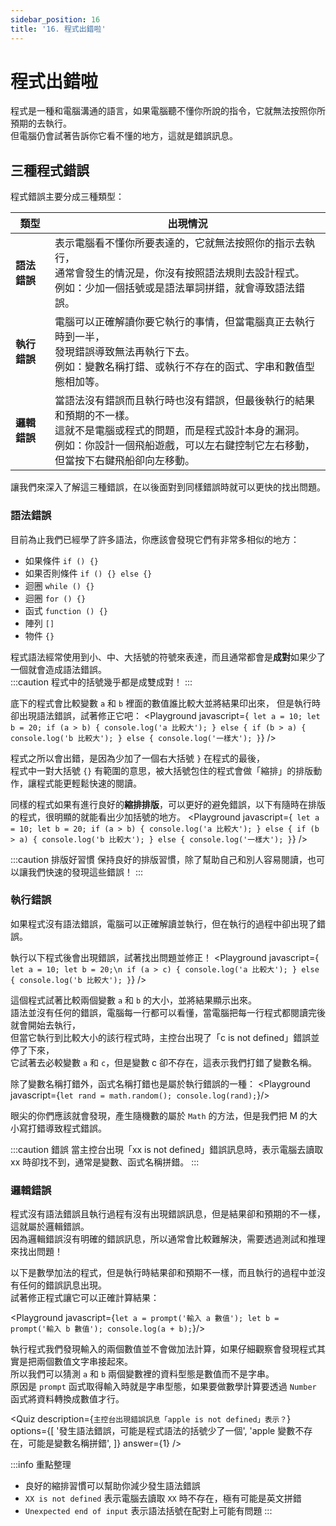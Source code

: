 ```yaml
---
sidebar_position: 16
title: '16. 程式出錯啦'
---
```


# 程式出錯啦
程式是一種和電腦溝通的語言，如果電腦聽不懂你所說的指令，它就無法按照你所預期的去執行。<br/>
但電腦仍會試著告訴你它看不懂的地方，這就是錯誤訊息。

## 三種程式錯誤
程式錯誤主要分成三種類型：<br/>

|類型|出現情況|
|-|-|
|**語法錯誤**|表示電腦看不懂你所要表達的，它就無法按照你的指示去執行，<br/>通常會發生的情況是，你沒有按照語法規則去設計程式。<br/>例如：少加一個括號或是語法單詞拼錯，就會導致語法錯誤。
|**執行錯誤**|電腦可以正確解讀你要它執行的事情，但當電腦真正去執行時到一半，<br/>發現錯誤導致無法再執行下去。<br/>例如：變數名稱打錯、或執行不存在的函式、字串和數值型態相加等。
|**邏輯錯誤**|當語法沒有錯誤而且執行時也沒有錯誤，但最後執行的結果和預期的不一樣。<br/>這就不是電腦或程式的問題，而是程式設計本身的漏洞。<br/>例如：你設計一個飛船遊戲，可以左右鍵控制它左右移動，但當按下右鍵飛船卻向左移動。

讓我們來深入了解這三種錯誤，在以後面對到同樣錯誤時就可以更快的找出問題。

### 語法錯誤
目前為止我們已經學了許多語法，你應該會發現它們有非常多相似的地方：
* 如果條件 `if () {}`
* 如果否則條件 `if () {} else {}`
* 迴圈 `while () {}`
* 迴圈 `for () {}`
* 函式 `function () {}`
* 陣列 `[]`
* 物件 `{}`

程式語法經常使用到小、中、大括號的符號來表達，而且通常都會是**成對**如果少了一個就會造成語法錯誤。<br/>
:::caution
程式中的括號幾乎都是成雙成對！
:::

底下的程式會比較變數 `a` 和 `b` 裡面的數值誰比較大並將結果印出來，
但是執行時卻出現語法錯誤，試著修正它吧：
<Playground javascript={`
let a = 10;
let b = 20;
if (a > b) {
console.log('a 比較大');
} else {
if (b > a) {
console.log('b 比較大');
} else {
console.log('一樣大');
}`} />

程式之所以會出錯，是因為少加了一個右大括號 `}` 在程式的最後，<br/>
程式中一對大括號 `{}` 有範圍的意思，被大括號包住的程式會做「縮排」的排版動作，讓程式能更輕鬆快速的閱讀。

同樣的程式如果有進行良好的**縮排排版**，可以更好的避免錯誤，以下有隨時在排版的程式，很明顯的就能看出少加括號的地方。
<Playground javascript={`
let a = 10;
let b = 20;
if (a > b) {
  console.log('a 比較大');
} else {
  if (b > a) {
    console.log('b 比較大');
  } else {
    console.log('一樣大');
}`} />

:::caution 排版好習慣
保持良好的排版習慣，除了幫助自己和別人容易閱讀，也可以讓我們快速的發現這些錯誤！
:::

### 執行錯誤
如果程式沒有語法錯誤，電腦可以正確解讀並執行，但在執行的過程中卻出現了錯誤。

執行以下程式後會出現錯誤，試著找出問題並修正！
<Playground javascript={`
let a = 10;
let b = 20;\n
if (a > c) {
  console.log('a 比較大');
} else {
  console.log('b 比較大');
}`} />

這個程式試著比較兩個變數 `a` 和 `b` 的大小，並將結果顯示出來。<br/>
語法並沒有任何的錯誤，電腦每一行都可以看懂，當電腦把每一行程式都閱讀完後就會開始去執行，<br/>
但當它執行到比較大小的該行程式時，主控台出現了「c is not defined」錯誤並停了下來，<br/>
它試著去必較變數 `a` 和 `c`，但是變數 c 卻不存在，這表示我們打錯了變數名稱。

除了變數名稱打錯外，函式名稱打錯也是屬於執行錯誤的一種：
<Playground javascript={`
let rand = math.random();
console.log(rand);
`}/>

眼尖的你們應該就會發現，產生隨機數的屬於 `Math` 的方法，但是我們把 M 的大小寫打錯導致程式錯誤。

:::caution 錯誤
當主控台出現「xx is not defined」錯誤訊息時，表示電腦去讀取 xx 時卻找不到，通常是變數、函式名稱拼錯。
:::

### 邏輯錯誤
程式沒有語法錯誤且執行過程有沒有出現錯誤訊息，但是結果卻和預期的不一樣，這就屬於邏輯錯誤。<br/>
因為邏輯錯誤沒有明確的錯誤訊息，所以通常會比較難解決，需要透過測試和推理來找出問題！

以下是數學加法的程式，但是執行時結果卻和預期不一樣，而且執行的過程中並沒有任何的錯誤訊息出現。<br/>
試著修正程式讓它可以正確計算結果：

<Playground javascript={`
let a = prompt('輸入 a 數值');
let b = prompt('輸入 b 數值');
console.log(a + b);
`}/>

執行程式我們發現輸入的兩個數值並不會做加法計算，如果仔細觀察會發現程式其實是把兩個數值文字串接起來。<br/>
所以我們可以猜測 `a` 和 `b` 兩個變數裡的資料型態是數值而不是字串。<br/>
原因是 `prompt` 函式取得輸入時就是字串型態，如果要做數學計算要透過 `Number` 函式將資料轉換成數值才行。

<Quiz
  description={`主控台出現錯誤訊息「apple is not defined」表示？`}
  options={[
    '發生語法錯誤，可能是程式語法的括號少了一個',
    'apple 變數不存在，可能是變數名稱拼錯',
  ]}
  answer={1}
/>

:::info 重點整理
* 良好的縮排習慣可以幫助你減少發生語法錯誤
* `XX is not defined` 表示電腦去讀取 `XX` 時不存在，極有可能是英文拼錯
* `Unexpected end of input` 表示語法括號在配對上可能有問題
:::